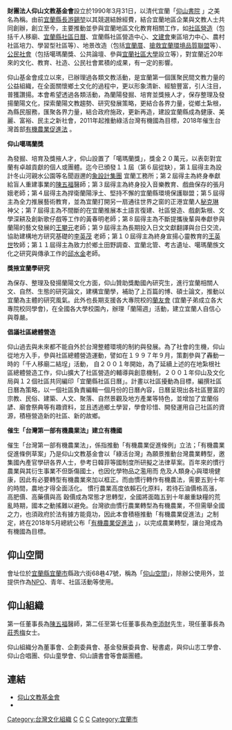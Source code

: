 {{Infobox Non-profit
| Non-profit_name = 財團法人仰山文教基金會
| Non-profit_logo = 
| Non-profit_type = [[基金會|基金會]]
| founded_date = 1990年3月31日
| founder = 游錫堃
| location = [[宜蘭縣|宜蘭縣]][[宜蘭市|宜蘭市]]縣政六街68巷47號
| key_people = 董事長:莊秀梅
| area_served = 
| focus = 主要推動並參與宜蘭地區文化教育
| method = 
| revenue = 
| num_employees = 
| Non-profit_slogan = 
| homepage = [http://www.youngsun.org.tw/ 仰山文教基金會]
}}

'''財團法人仰山文教基金會'''設立於1990年3月31日，以清代宜蘭「[https://nrch.culture.tw/twpedia.aspx?id=5316 仰山書院] {{Wayback|url=https://nrch.culture.tw/twpedia.aspx?id=5316 |date=20211216064225 }}」之美名為稱。由前[[宜蘭縣長|宜蘭縣長]][[游錫堃|游錫堃]]以其競選結餘經費，結合宜蘭地區企業與文教人士共同創辦，創立至今，主要推動並參與宜蘭地區文化教育相關工作，如[[社區營造|社區營造]]（包括千人移廟、[[宜蘭縣社區日曆|宜蘭縣社區日曆]]、宜蘭縣社區營造中心、[[文建會|文建會]]東區培力中心、農村社區培力、學習型社區等）、地景改造（包括[[宜蘭厝|宜蘭厝]]、[[搶救宜蘭環境品質聯盟|搶救宜蘭環境品質聯盟]]等）、[[公民社會|公民社會]]（包括噶瑪蘭獎、公共論壇、參與[[宜蘭社區大學|宜蘭社區大學]]設立等），對宜蘭近20年來的文化、教育、社造、公民社會累積的成果，有一定的影響。

仰山基金會成立以來，已辦理過各類文教活動，是宜蘭第一個匯聚民間文教力量的公益組織，在全面關懷鄉土文化的過程中，更以形象清新、經驗豐富，引人注目，普獲讚揚。本會希望透過各類活動，為蘭陽發掘、培育並獎掖人才，保存整理及發揚蘭陽文化，探索蘭陽文教趨勢、研究發展策略，更結合各界力量，從鄉土紮根，為縣民服務，匯聚各界力量，結合政府施政，更新再造，建設宜蘭縣成為健康、美麗、富裕、民主之新社會，2011年起推動綠活台灣有機國為目標，2018年催生台灣首部[https://law.moj.gov.tw/LawClass/LawAll.aspx?pcode=M0030093 有機農業促進法] {{Wayback|url=https://law.moj.gov.tw/LawClass/LawAll.aspx?pcode=M0030093 |date=20201127153247 }}。


'''仰山噶瑪蘭獎'''

為發掘、培育及獎掖人才，仰山設置了「噶瑪蘭獎」，獎金２０萬元，以表彰對宜蘭有卓越貢獻的個人或團體。迄今已頒發１１屆（第６屆從缺），第１屆得主為設計冬山河親水公園等名聞遐邇的[http://zoz.co.jp/ 象設計集團] {{Wayback|url=http://zoz.co.jp/ |date=20220503202648 }}宜蘭工務所；第２屆得主為終身奉獻給盲人重建事業的[[陳五福|陳五福]]醫師；第３屆得主為終身投入音樂教育、戲曲保存的張月娥老師；第４屆得主為捍衛蘭陽淨土、堅持不懈的宜蘭縣環境保護聯盟；第５屆得主為全力推展藝術教育，並為宜蘭打開另一扇通往世界之窗的正港宜蘭人[http://lanyang.e-lib.nctu.edu.tw/father 秘克琳] {{Wayback|url=http://lanyang.e-lib.nctu.edu.tw/father |date=20211216064357 }}神父；第７屆得主為不間斷的在宜蘭推展本土語言復建、社區營造、戲劇紮根、文學深耕及創新歌仔戲等工作的黃春明老師；第８屆得主為不斷提攜後輩與奉獻參與蘭陽的藝文發展的[[王攀元|王攀元]]老師；第９屆得主為長期投入日文文獻翻譯與台日交流，協助建構地方研究基礎的[https://www.lym.gov.tw/ch/collection/epaper/epaper-detail/867090b1-0691-11ea-8482-2760f1289ae7/ 李英茂] {{Wayback|url=https://www.lym.gov.tw/ch/collection/epaper/epaper-detail/867090b1-0691-11ea-8482-2760f1289ae7/ |date=20211216064235 }}老師；第１０屆得主為終身宣揚心靈教育的[http://www.pct.org.tw/article_peop.aspx?strBlockID=B00007&strContentID=C2013030600016&strDesc=Y 王英世]牧師；第１１屆得主為致力於鄉土田野調查、宜蘭北管、考古遺址、噶瑪蘭族文化之研究與傳承工作的[[邱水金|邱水金]]老師。


'''獎掖宜蘭學研究'''

為保存、整理及發揚蘭陽文化方面，仰山贊助獎勵國內研究生，進行宜蘭相關人文、自然、生態的研究論文，建構宜蘭學，補助了上百篇的博、碩士論文，推動以宜蘭為主體的研究風氣。此外也長期支援各大專院校的[http://campus.club.tw/LanYo?n=pageadva&t=501 蘭友會] {{Wayback|url=http://campus.club.tw/LanYo?n=pageadva&t=501 |date=20211216064218 }}(宜蘭子弟成立各大專院校同學會)，在全國各大學校園內，辦理「蘭陽週」活動，建立宜蘭人自信心與尊嚴。


'''倡議社區總體營造'''

仰山過去與未來都不能自外於台灣整體環境的制約與發展。為了社會的生機，仰山從地方入手，參與社區總體營造運動，譬如在１９９７年９月，策劃參與了轟動一時的「千人移廟二結埕」活動， 自２００１年開始，為了延續上述的在地紮根社區總體營造工作，仰山擴大了社區營造的輔導與創意機制，２００１年仰山及文化局與１２個社區共同編印「宜蘭縣社區日曆」。計畫以社區擾動為目標，編撰社區日曆為策略，以一個社區負責編輯一個月份的日曆內容，日曆呈現出各社區豐富的宗教、民俗、建築、人文、聚落、自然景觀及地方產業等特色，並增加了宜蘭俗諺、廟會祭典等有趣資料，並且透過鄉土學習，學會珍惜、開發運用自己社區的資源，積極營造新的社區、新的故鄉。


'''催生「台灣第一部有機農業法」建立有機國'''

催生「台灣第一部有機農業法」，係指推動「有機農業促進條例」立法；「有機農業促進條例草案」乃是仰山文教基金會以「綠活台灣」為願景推動台灣農業轉型，邀集國內產官學研各界人士，參考日韓菲等國制度所研擬之法律草案。百年來的慣行農業與其衍生事業不但斲傷國土，也因化學物品之濫用而 危及人類身心與環境健康，因此有必要轉型有機農業來加以框正。而由慣行轉作有機農法，需要五到十年的時間，農地才得全面活化。 慣行農業高度依賴石化原料，若待石油價格高漲，高肥價、高藥價與高 穀價成為常態才思轉型，全國將面臨五到十年嚴重缺糧的荒亂時期，國本之動搖難以避免。台灣欲由慣行農業轉型為有機農業，不但需舉全國之力，也須政府於法有據方能竟功，因此本會積極推動「有機農業促進法」之制定，終在2018年5月總統公布「[https://law.moj.gov.tw/LawClass/LawAll.aspx?pcode=M0030093 有機農業促進法] {{Wayback|url=https://law.moj.gov.tw/LawClass/LawAll.aspx?pcode=M0030093 |date=20201127153247 }}」，以完成農業轉型，讓台灣成為有機國為目標。

== 仰山空間 ==
會址位於[[宜蘭縣|宜蘭縣]][[宜蘭市|宜蘭市]]縣政六街68巷47號，稱為「[[仰山空間|仰山空間]]」，除辦公使用外，並提供作為[[NPO|NPO]]、青年、社區活動等使用。

== 仰山組織 ==
第一任董事長為[[陳五福|陳五福]]醫師，第二任至第七任董事長為[[李添財|李添財]]先生，現任董事長為[[莊秀梅|莊秀梅]]女士。

仰山組織分為董事會、企劃委員會、基金發展委員會、秘書處，與仰山志工學會、仰山合唱團、仰山童學會、仰山讀書會等會屬團體。


== 連結 ==
*[http://www.youngsun.org.tw 仰山文教基金會]{{Wayback|url=http://www.youngsun.org.tw/ |date=20150403044339 }}
*{{facebook|YoungSun1990|仰山文教基金會}}

[[Category:台灣文化組織|Category:台灣文化組織]]
[[Category:台灣基金會|C]]
[[Category:1990年建立的組織|C]]
[[Category:宜蘭縣組織|C]]
[[Category:宜蘭市|Category:宜蘭市]]